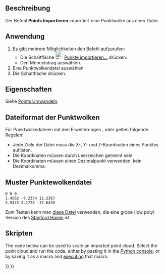 <languages/>

{{Docnav/de
|
|[[Points_Export/de|Exportieren]]
|[[Points_Workbench/de|Points]]
|IconL=
|IconR=Points_Export.svg
|IconC=Workbench_Points.svg
}}

{{GuiCommand/de
|Name=Points Import
|Name/de=Points Importieren
|MenuLocation=Punkte → Punkte importieren...
|Workbenches=[[Points_Workbench/de|Points]]
|SeeAlso=[[Import_Export/de|Import Export]]
}}

<span id="Description"></span>
==Beschreibung==

Der Befehl '''Points Importieren''' importiert eine Punktwolke aus einer Datei.

<span id="Usage"></span>
==Anwendung==

# Es gibt mehrere Möglichkeiten den Befehl aufzurufen:
#* Die Schaltfläche [[Image:Points_Import.svg|24px]] [[Points_Import|Punkte importieren...]] drücken.
#* Den Menüeintrag {{MenuCommand|Punkte → [[Image:Points_Import.svg|16px]] Punkte importieren...}} auswählen.
# Eine Punktwolkendatei auswählen
# Die Schaltfläche {{Button|Öffnen}} drücken.

<span id="Properties"></span>
==Eigenschaften==

Siehe [[Points_Convert/de|Points Umwandeln]].

<span id="Point_cloud_file_format"></span>
==Dateiformat der Punktwolken==

Für Punktwolkedateien mit den Erweiterungen {{FileName|.asc}}, {{FileName|.pcd}} oder {{FileName|.ply}} gelten folgende Regelen:

* Jede Zeile der Datei muss die X-, Y- und Z-Koordinaten eines Punktes auflisten.
* Die Koordinaten müssen durch Leerzeichen getrennt sein.
* Die Koordinaten müssen einen Dezimalpunkt verwenden, kein Dezimalkomma.

<span id="Sample_point_cloud_file"></span>
==Muster Punktewolkendatei==

 0 0 0
 1.4562 -7.2354 12.2367
 5.9423 3.1728 -17.6439

Zum Testen kann man [https://raw.githubusercontent.com/FreeCAD/Examples/master/Point_cloud_ExampleFiles/PointCloud-Data_Stanford-Bunny.asc diese Datei] verwenden, die eine grobe (low poly) Version des [http://graphics.stanford.edu/data/3Dscanrep/ Stanford Hasen] ist.

<span id="Scripting"></span>
==Skripten==

The code below can be used to scale an imported point cloud. Select the point cloud and run the code, either by pasting it in the [[Python_console|Python console]], or by saving it as a macro and [[Std_DlgMacroExecute|executing]] that macro.

{{Code|code=
from PySide import QtWidgets
import FreeCAD as App
import FreeCADGui as Gui

def scale_points(obj, scale_x, scale_y, scale_z):
    mtx = App.Matrix()
    mtx.scale(scale_x, scale_y, scale_z)
    pts = obj.Points.copy()
    pts.transformGeometry(mtx)
    obj.Points = pts
    App.ActiveDocument.recompute()

if Gui.Selection.getSelection():
    obj = Gui.Selection.getSelection()[0]
    if obj.isDerivedFrom("Points::Feature"):
        scale, ok = QtWidgets.QInputDialog.getDouble(
            None,
            "Scale point cloud",
            "Scale:",
            value=1.0,
            decimals=6
        )
        if ok:
            scale_points(obj, scale, scale, scale)
}}


{{Docnav/de
|
|[[Points_Export/de|Exportieren]]
|[[Points_Workbench/de|Points]]
|IconL=
|IconR=Points_Export.svg
|IconC=Workbench_Points.svg
}}

{{Points Tools navi{{#translation:}}}}
{{Userdocnavi{{#translation:}}}}
